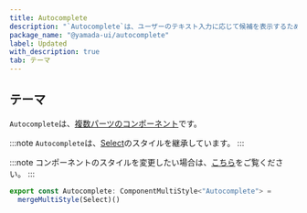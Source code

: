 ```yaml
---
title: Autocomplete
description: "`Autocomplete`は、ユーザーのテキスト入力に応じて候補を表示するために使用されるコンポーネントです。"
package_name: "@yamada-ui/autocomplete"
label: Updated
with_description: true
tab: テーマ
---
```


## テーマ

`Autocomplete`は、[複数パーツのコンポーネント](/styled-system/theming/component-styles#複数パーツのコンポーネント)です。

:::note
`Autocomplete`は、[Select](/components/forms/select)のスタイルを継承しています。
:::

:::note
コンポーネントのスタイルを変更したい場合は、[こちら](/styled-system/theming/customize-theme#コンポーネントのスタイルを変更する)をご覧ください。
:::

```ts
export const Autocomplete: ComponentMultiStyle<"Autocomplete"> =
  mergeMultiStyle(Select)()
```
